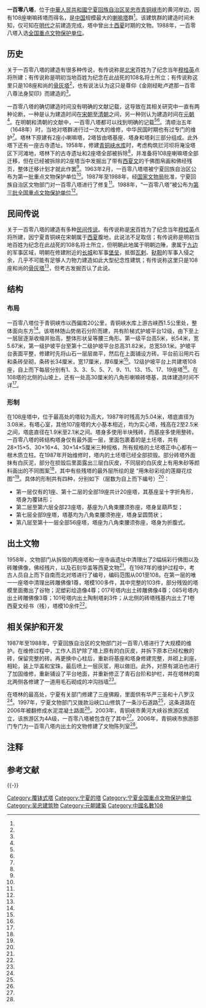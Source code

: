 {{coord|37.874152|105.978510|display=title}}
{{POV|time=2020-07-15T06:34:25+00:00}}
{{文物保护单位
|级别 = 全国
|名称 = 一百零八塔
|图片 = 一百零八塔.jpg
|所在 = [[宁夏回族自治区|宁夏回族自治区]][[吴忠市|吴忠市]][[青铜峡市|青铜峡市]]
|坐标 = 
|分类 = 古建筑及历史纪念建筑物
|时代 = 元
|编号 = 3-155
|登录 = 1988年
}}

'''一百零八塔'''，位于[[中華人民共和國|中華人民共和國]][[宁夏回族自治区|宁夏回族自治区]][[吴忠市|吴忠市]][[青铜峡市|青铜峡市]]的黄河岸边，因有108座喇嘛砖塔而得名，是[[中国|中国]]规模最大的[[喇嘛塔|喇嘛塔]]群<ref name="thirteen"/>。该建筑群的建造时间未知，仅可知在[[明代|明代]]之前建造完成，塔中曾出土[[西夏|西夏]]时期的文物。1988年，一百零八塔入选[[全国重点文物保护单位|全国重点文物保护单位]]。

== 历史 ==
关于一百零八塔的建造有很多种传说，有传说称是[[北宋|北宋]]百姓为了纪念当年[[穆桂英|穆桂英]]点将所建；有传说称是明初当地百姓为纪念在此战死的108名将士所立；有传说称这里只是108座和尚的[[骨灰塔|骨灰塔]]<ref name="four"/>，也有说法认为这只是尊仰《金刚经毗卢遮那一百零八尊法身契印》而建造的<ref name="ten"/>。

一百零八塔的确切建造时间没有明确的文献记载，这导致在其相关研究中一直有两种论断，一种是认为建造时间在[[宋朝|宋朝]]至[[清朝|清朝]]之间，另一种则认为建造时间在[[元朝|元朝]]<ref name="fourteen"/>。在明朝和清朝的文献中，一百零八塔都可以找到明确的记载{{efn|1=在明代，这些塔所在地被称作一百八塔寺<ref name="one" />。}}<ref name="one"/><ref name="two"/>。清顺治五年（1648年）时，当地对塔群进行过一次大的维修，中华民国时期也有过专门的维护<ref name="eleven"/>。塔林下原建有2座小喇嘛塔，2塔皆由塔基座、塔身和塔刹三部分组成。此外塔下还有一座古寺遗址。1958年，修建[[青铜峡水库|青铜峡水库]]时，考虑构筑拦河坝将淹没塔区下河滩地，塔林下的古寺遗址和2座塔全部被拆除<ref name="three"/>，并准备将108座喇嘛塔全部迁移，但在已经被拆除的2座塔当中发掘出了带有[[西夏文|西夏文]]的千佛图帛画和佛经残页，整体迁移计划才就此作罢<ref name="four"/>。1963年2月，一百零八塔塔被宁夏回族自治区公布为第一批重点文物保护单位<ref name="eighteen"/>。1987年至1988年，经[[国家文物局|国家文物局]]批准，宁夏回族自治区文物部门对一百零八塔进行了修复<ref name="six"/>。1988年，“一百零八塔”被公布为[[第三批全国重点文物保护单位|第三批全国重点文物保护单位]]<ref name="five"/>。

== 民间传说 ==
关于一百零八塔的建造有多种[[民间传说|民间传说]]。有传说称是[[宋|宋]]百姓为了纪念当年[[穆桂英|穆桂英]]点将所建，因宁夏青铜峡在宋朝属于[[西夏|西夏]]腹地，此说法不足取信；有传说称是明初当地百姓为纪念在此战死的108名将士所立，但明朝此地属于明朝边陲，隶属于[[九边|九边]]的军事区域，明朝在修建附近的[[长城|长城]]和军事[[堡垒|堡垒]]，抵御[[瓦剌|瓦剌]]、[[鞑靼|鞑靼]]的军事入侵之余，几乎不可能有足够人力物力建造如此大型纪念性建筑；有传说称这里只是108座和尚的[[骨灰塔|骨灰塔]]<ref name="four"/>，但考古发掘否认了此说。

==结构==
===布局===
一百零八塔位于青铜峡市以西偏南20公里，青铜峡水库上游古峡西1.5公里处，整体面向东方<ref name="eight"/>。该塔林随山势凿石分阶而建，共有阶梯式护坡平台12级，由下至上一层层逐渐收缩并抬高，整体形状呈等腰三角形。第一级平台高5米，长54米，宽5.67米，第一级护坡平台至第十二级护坡平台总高31.82米，总宽59.1米。护坡平台表面平整，修建时先将山石一层层凿平，然后在上面铺设方砖。平台前沿用片石和条砖垒砌，条砖长34厘米，宽17厘米，厚6厘米<ref name="six"/>。12级护坡平台上共建塔108座，自上而下每层分别有1、3、3、5、5、7、9、11、13、15、17、19座塔<ref name="seven"/>。在108塔的北侧的山坡上，还有一处高30厘米的八角形喇嘛砖塔基，具体建造时间不详<ref name="eight"/>。
===形制===
在108座塔中，位于最高处的塔较为高大，1987年时残高为5.04米，塔底直径为3.08米，有塔心室，其他107座塔的大小基本相近，均为实心塔，残高在2至2.5米之间，塔底直径在1.9米至2.1米之间。塔身多使用半块残砖，而基座多使用整砖。一百零八塔的砖结构塔身仅有最外面一层，里面包裹着的是土坯塔，共有28×15×5、30×16×4、30×14×5厘米三种规格，所有规格的土坯塔正中心都有一根木质立柱。在1987年开始维修时，塔内的土坯塔已经全部损毁。部分砖塔外面抹有白灰泥，部分在损毁后里面露出三层白灰皮，不同层的白灰皮上有用朱砂等颜料画出的不同图案<ref name="six"/>，其中有些残塔的最外层所绘的是 “用朱砂彩绘的莲瓣花纹图”<ref name="seven"/>。具体的形制共有四种，分别如下（层数为自上而下编号）<ref name="six"/>：
*第一层仅有的1座、第十二层的全部19座共计20座塔，其基座呈十字折角形，塔身为覆钵形{{efn|1=最顶端的塔面东辟有龛门<ref name="twelve"/>。}}；
*第二层至第六层全部23座塔，基座为八角束腰须弥座，塔身呈葫芦型；
*第七层全部9座塔，塔基均为八角束腰须弥座，塔身呈圆筒状；
*第八层至第十一层全部56座塔，塔座为八角束腰须弥座，塔身为折腹式。

==出土文物==
1958年，文物部门从拆毁的两座塔和一座寺庙遗址中清理出了2幅绢彩行佛图{{efn|1=这两幅佛画现存于北京故宫博物院<ref name="eleven"/>。}}以及砖雕佛像，佛经残片，以及石刻华盖等西夏文物<ref name="nine"/>。在1987年的维护过程中，考古人员自上而下自南而北对塔进行了编号，编码范围从001至108。在第一层的唯一一座塔中清理出砖雕佛像1尊，塔模100多件，其中完整的103件，部分残毁的塔模里面撒出了谷物；泥塑彩绘造像4尊；017号塔内出土砖雕佛像4尊；085号塔内出土砖雕佛像3尊；101号塔内出土陶制塔刹3件；从北侧的砖塔残基内出土了1卷西夏文经书（残），塔模10余件<ref name="six"/>。
==相关保护和开发==
1987年至1988年，宁夏回族自治区的文物部门对一百零八塔进行了大规模的维护。在维修过程中，工作人员铲除了塔上原有的白灰皮，并拆下原本已经松散的砖，保留完整的砖。再更换中心柱后，重新将基座和塔身修建完整，并砌上刹座，相轮，装上华盖和宝珠，最后喷上一层灰浆，用以做旧{{efn|1=这层灰浆后来被雨水严重剥蚀<ref name="nine"/>。}}。此外，对原有湖泊也进行了加固维修，重新铺设了平台地面，并重新修正了青石台阶和护栏，并在塔林的南北两侧各修建了一道用毛石砌成的冲沟挡墙<ref name="six"/>。

在塔林的最高处，宁夏有关部门修建了三座佛殿，里面供有华严三圣和十八罗汉<ref name="nine"/>。1997年，宁夏文物部门又拨款沿峡口山修筑了一条沙石道路<ref name="fourteen"/>，这条道路在2006年被翻修成水泥混凝土路面<ref name="fifteen"/>。2003年，青铜峡市黄河大峡谷旅游区成立，该旅游区为4A级，一百零八塔被包含在了其中<ref name="seventeen"/>。2006年，青铜峡市旅游部门专门为一百零八塔内出土的文物修建了文物陈列室<ref name="sixteen"/>。
==注释==
{{notelist|iger=|2}}

== 参考文献 ==
{{Reflist|2|refs=
<ref name="one">《嘉靖宁夏新志·卷二·一百八塔寺》：在硖口山内，有塔数名。</ref>
<ref name="two">清《宁夏府志（全）》：青铜峡在广武堡北，两山对峙，河水经焉。中有禹王庙，又有古塔一百零八座，不知所始，或云昔人压胜之具。</ref>
<ref name="three">{{cite news|language =zh-cn|url =http://news.jxnews.com.cn/system/2007/09/18/002569586.shtml|title =宁夏一百零八塔|publisher =中国江西网|date =2007-09-18|accessdate =2015-02-09|deadurl =no|archiveurl =https://web.archive.org/web/20150402133734/http://news.jxnews.com.cn/system/2007/09/18/002569586.shtml|archivedate =2015-04-02}}</ref>
<ref name="four">{{cite journal zh|author=流年|date=2010-3|title=108，关于青铜峡塔群的传说|journal=中国民族报|volume=|issue=|pages=7|id=|url=http://minzu.people.com.cn/GB/173520/11059136.html|accessdate=2015-01-28|quote=|deadurl=yes|archiveurl=https://web.archive.org/web/20150402095336/http://minzu.people.com.cn/GB/173520/11059136.html|archivedate=2015-04-02}}</ref>
<ref name="five">{{cite news|language =zh-cn|url =http://www.ncha.gov.cn/col/col1646/index.html|title =国务院关于公布第三批全国重点文物保护单位的通知|publisher =[[国家文物局|国家文物局]]|date =2007-09-18|accessdate =2015-02-09|deadurl =yes|archiveurl =https://web.archive.org/web/20141008131520/http://www.sach.gov.cn/col/col1646/index.html|archivedate =2014-10-08}}</ref>
<ref name="six">{{cite journal zh |author=雷润泽、于存海 |date=1991-8 |title = 宁夏青铜峡市一百零八塔清理维修简报 |journal=文物 |volume= |issue= |pages=27-35, 40 |id= |url=  |accessdate=2015-01-28 |quote= }}</ref>
<ref name="seven">{{cite journal zh |author=胡若飞,薛路 |date=2012-4 |title = 宁夏青铜峡百八塔考议 |journal=西夏研究 |volume= |issue= |pages=27-35, 40 |id= |url=  |accessdate=2015-01-28 |quote= }}</ref>
<ref name="eight">{{cite journal zh |author=卫力勤 |date=1995-6 |title = 塔中奇葩——一百零八塔 |journal=共产党人 |volume= |issue= |pages=36-37 |id= |url=  |accessdate=2015-01-28 |quote= }}</ref>
<ref name="nine">{{cite journal zh |author=牟将 |date=2011-3 |title = 青铜峡108塔 黄河岸边的佛家净地 |journal=宁夏画报(生活版) |volume= |issue= |pages=27 |id= |url=  |accessdate=2015-01-28 |quote= }}</ref>
<ref name="ten">{{cite journal zh |author=赵程久 |date=2002-7 |title = 宁夏青铜峡一百零八塔 |journal = 中国旅游报 |volume= |issue= |pages= |id= |url=  |accessdate=2015-01-28 |quote= }}</ref>
<ref name="eleven">{{cite journal zh |author=哈彦成 |date=2005-1 |title=走进一百零八塔 |journal=文物世界 |volume= |issue= |pages=58-60 |id= |url=  |accessdate=2015-01-28 |quote= }}</ref>
<ref name="twelve">{{cite news |language = zh-cn |url = http://nx.people.com.cn/n/2014/0519/c338932-21238982.html |archivedate = 2015-03-18 |title = 青铜峡108塔 |publisher = 人民网安徽站 |date = 2014-05-19 |accessdate = 2015-02-09 |deadurl = no |archiveurl = https://web.archive.org/web/20150318082001/http://nx.people.com.cn/n/2014/0519/c338932-21238982.html }}</ref>
<ref name="thirteen">{{cite news |language = zh-cn |url = http://www.china.com.cn/travel/txt/2014-06/09/content_32612389.htm |title = 《永恒的一百零八塔》延时摄影宣传片正式发布 |publisher = 中国网 |date = 2014-06-09 |accessdate = 2015-02-09 |deadurl = no |archiveurl = https://web.archive.org/web/20140609214323/http://www.china.com.cn/travel/txt/2014-06/09/content_32612389.htm |archivedate = 2014-06-09 }}</ref>
<ref name="fourteen">{{cite journal zh |author = 哈彦成、韩志刚 |date=1998-5 |title = 一百零八塔考略 |journal=固原师专学报 |volume= |issue= |pages=80-82 |id= |url=  |accessdate=2015-01-28 |quote= }}</ref>
<ref name="fifteen">{{cite news |language = zh-cn |url = http://www.nx.xinhuanet.com/travel/2006-03/13/content_6453780.htm |title = 青铜峡：一百零八塔旅游专线开工建设 |publisher = 新华网宁夏频道 |date = 2006-03-13 |accessdate = 2015-02-09 |deadurl = yes |archiveurl = https://web.archive.org/web/20150402131759/http://www.nx.xinhuanet.com/travel/2006-03/13/content_6453780.htm |archivedate = 2015-04-02 }}</ref>
<ref name="sixteen">{{cite news |language = zh-cn |url = http://www.xinhuanet.com/chinanews/2006-03/21/content_6523599.htm |title = 青铜峡投资四百万建设108塔文物陈列室 |publisher = 新华网 |date = 2006-03-21 |accessdate = 2015-02-09 |deadurl = no |archiveurl = https://web.archive.org/web/20160304113052/http://www.xinhuanet.com/chinanews/2006-03/21/content_6523599.htm |archivedate = 2016-03-04 }}</ref>
<ref name="seventeen">{{cite news |language = zh-cn |url = http://nx.people.com.cn/n/2014/0516/c338932-21223119.html |title = 青铜峡黄河大峡谷旅游区 |publisher = 人民网 |date = 2014-05-16 |accessdate = 2015-02-09 |deadurl = yes |archiveurl = https://web.archive.org/web/20150318091638/http://nx.people.com.cn/n/2014/0516/c338932-21223119.html |archivedate = 2015-03-18 }}</ref>
<ref name="eighteen">{{cite news |language = zh-cn |url = http://news.xinmin.cn/rollnews/2010/06/06/5120032.html |title = 宁夏青铜峡："108位摄影师共闪108塔" |publisher = 新民网 |date = 2010-06-06 |accessdate = 2015-02-09 |deadurl = no |archiveurl = https://web.archive.org/web/20150402151542/http://news.xinmin.cn/rollnews/2010/06/06/5120032.html |archivedate = 2015-04-02 }}</ref>
}}

{{-}}
{{Commonscat|108 Stupas (Qingtongxia)}}
{{宁夏全国重点文物保护单位}}
{{黄河沿岸的楼阁与塔}}

[[Category:覆钵式塔|Category:覆钵式塔]]
[[Category:宁夏的塔|Category:宁夏的塔]]
[[Category:宁夏全国重点文物保护单位|Category:宁夏全国重点文物保护单位]]
[[Category:吴忠建筑物|Category:吴忠建筑物]]
[[Category:元朝建築|Category:元朝建築]]
[[Category:中國名數108|Category:中國名數108]]

{{good article}}